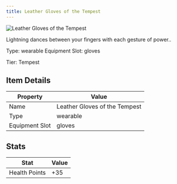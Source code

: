 ```yaml
---
title: Leather Gloves of the Tempest
---
```


<div className="flex items-start gap-6 mb-8">
  <div className="flex-shrink-0">
    <img src="/assets/resources/crafting/light_armour/gloves/tempest_gloves.png" alt="Leather Gloves of the Tempest" className="w-24 h-24 border rounded-lg" />
  </div>
  <div className="flex-1">
    <div className="space-y-2">
      <p className="text-lg text-muted-foreground">Lightning dances between your fingers with each gesture of power..</p>
      <div className="flex flex-wrap gap-4 text-sm">
        <span className="px-2 py-1 bg-green-100 dark:bg-green-900 rounded-md">
          Type: wearable
        </span>
        <span className="px-2 py-1 bg-purple-100 dark:bg-purple-900 rounded-md">
          Equipment Slot: gloves
        </span>
      </div>
      <p className="text-sm font-medium">Tier: Tempest</p>
    </div>
  </div>
</div>

## Item Details
| Property | Value |
|----------|-------|
| Name | Leather Gloves of the Tempest |
| Type | wearable |
| Equipment Slot | gloves |

## Stats
| Stat | Value |
|------|-------|
| Health Points | +35 |

